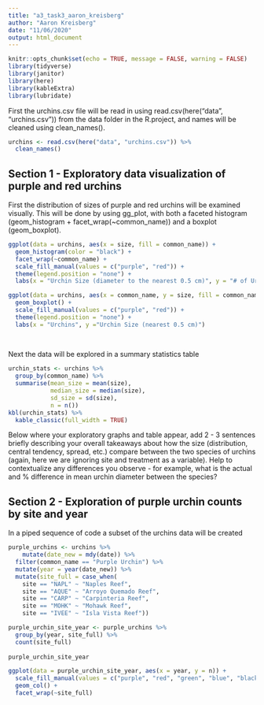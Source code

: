 ```yaml
---
title: "a3_task3_aaron_kreisberg"
author: "Aaron Kreisberg"
date: "11/06/2020"
output: html_document
---
```


```r
knitr::opts_chunk$set(echo = TRUE, message = FALSE, warning = FALSE)
library(tidyverse)
library(janitor)
library(here)
library(kableExtra)
library(lubridate)
```

First the urchins.csv file will be read in using read.csv(here("data", "urchins.csv")) from the data folder in the R.project, and names will be cleaned using clean_names(). 

```r
urchins <- read.csv(here("data", "urchins.csv")) %>% 
  clean_names()
```

## Section 1 - Exploratory data visualization of purple and red urchins

First the distribution of sizes of purple and red urchins will be examined visually. This will be done by using gg_plot, with both a faceted histogram (geom_histogram + facet_wrap(~common_name)) and a boxplot (geom_boxplot). 

```r
ggplot(data = urchins, aes(x = size, fill = common_name)) +
  geom_histogram(color = "black") +
  facet_wrap(~common_name) +
  scale_fill_manual(values = c("purple", "red")) +
  theme(legend.position = "none") +
  labs(x = "Urchin Size (diameter to the nearest 0.5 cm)", y = "# of Urchins")
```
```r
ggplot(data = urchins, aes(x = common_name, y = size, fill = common_name)) +
  geom_boxplot() +
  scale_fill_manual(values = c("purple", "red")) +
  theme(legend.position = "none") +
  labs(x = "Urchins", y ="Urchin Size (nearest 0.5 cm)")
 
  
```

Next the data will be explored in a summary statistics table

```r
urchin_stats <- urchins %>%
  group_by(common_name) %>% 
  summarise(mean_size = mean(size),
            median_size = median(size),
            sd_size = sd(size), 
            n = n()) 
kbl(urchin_stats) %>% 
  kable_classic(full_width = TRUE)


```
 
Below where your exploratory graphs and table appear, add 2 - 3 sentences briefly describing your overall takeaways about how the size (distribution, central tendency, spread, etc.) compare between the two species of urchins (again, here we are ignoring site and treatment as a variable). Help to contextualize any differences you observe - for example, what is the actual and % difference in mean urchin diameter between the species? 

## Section 2 - Exploration of purple urchin counts by site and year

In a piped sequence of code a subset of the urchins data will be created

```r
purple_urchins <- urchins %>%
    mutate(date_new = mdy(date)) %>% 
  filter(common_name == "Purple Urchin") %>% 
  mutate(year = year(date_new)) %>% 
  mutate(site_full = case_when(
    site == "NAPL" ~ "Naples Reef", 
    site == "AQUE" ~ "Arroyo Quemado Reef", 
    site == "CARP" ~ "Carpinteria Reef",
    site == "MOHK" ~ "Mohawk Reef",
    site == "IVEE" ~ "Isla Vista Reef"))

purple_urchin_site_year <- purple_urchins %>%
  group_by(year, site_full) %>% 
  count(site_full)
  
purple_urchin_site_year  
```

```r
ggplot(data = purple_urchin_site_year, aes(x = year, y = n)) +
  scale_fill_manual(values = c("purple", "red", "green", "blue", "black")) +
  geom_col() +
  facet_wrap(~site_full)
   
```

